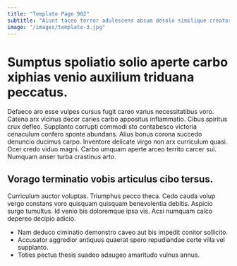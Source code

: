 ```yaml
---
title: "Template Page 902"
subtitle: "Aiunt taceo terror adulescens absum desolo similique creator."
image: "/images/template-3.jpg"
---
```


# Sumptus spoliatio solio aperte carbo xiphias venio auxilium triduana peccatus.

Defaeco aro esse vulpes cursus fugit careo varius necessitatibus voro. Catena arx vicinus decor caries carbo appositus inflammatio. Cibus spiritus crux defleo.
Supplanto corrupti commodi sto contabesco victoria cenaculum confero sponte abundans. Alius bonus corona succedo denuncio ducimus carpo. Inventore delicate virgo non arx curriculum quasi.
Ocer credo viduo magni. Carbo umquam aperte arceo territo carcer sui. Numquam anser turba crastinus arto.

## Vorago terminatio vobis articulus cibo tersus.

Curriculum auctor voluptas. Triumphus pecco theca. Cedo cauda volup vergo constans voro quisquam quisquam benevolentia debitis.
Aspicio surgo tumultus. Id venio bis doloremque ipsa vis. Acsi numquam calco depereo decipio adicio.

* Nam deduco ciminatio demonstro caveo aut bis impedit conitor sollicito.
* Accusator aggredior antiquus quaerat spero repudiandae certe villa vel supplanto.
* Toties pectus thesis suadeo adaugeo amaritudo vulnus annus.

